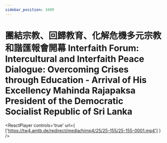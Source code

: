 ```yaml
---
sidebar_position: 3489
---
```



# 團結宗教、回歸教育、化解危機多元宗教和諧匯報會開幕 Interfaith Forum: Intercultural and Interfaith Peace Dialogue: Overcoming Crises through Education - Arrival of His Excellency Mahinda Rajapaksa President of the Democratic Socialist Republic of Sri Lanka

<ReactPlayer controls='true' url={ ['https://tw4.amtb.de/redirect/media/himp4/25/25-155/25-155-0001.mp4'] } />